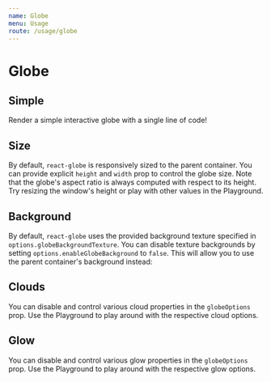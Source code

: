 ```yaml
---
name: Globe
menu: Usage
route: /usage/globe
---
```




# Globe

## Simple

Render a simple interactive globe with a single line of code!

<Playground>
  <ReactGlobe />
</Playground>

## Size

By default, `react-globe` is responsively sized to the parent container. You can provide explicit `height` and `width` prop to control the globe size.  Note that the globe's aspect ratio is always computed with respect to its height.  Try resizing the window's height or play with other values in the Playground.

<Playground>
  <ReactGlobe height='30vh' width={400} />
</Playground>

## Background

By default, `react-globe` uses the provided background texture specified in `options.globeBackgroundTexture`.  You can disable texture backgrounds by setting `options.enableGlobeBackground` to `false`.  This will allow you to use the parent container's background instead:

<Playground>
  <div
    style={{
      backgroundImage: 'linear-gradient(to right, red , yellow)',
    }}
  >
    <ReactGlobe
      options={{
        enableGlobeBackground: false,
      }}
    />
  </div>
</Playground>

## Clouds

You can disable and control various cloud properties in the `globeOptions` prop. Use the Playground to play around with the respective cloud options.

<Playground>
  <ReactGlobe
    options={{
      enableGlobeClouds: true,
      globeCloudsOpacity: 0.8,
    }}
  />
</Playground>

## Glow

You can disable and control various glow properties in the `globeOptions` prop.  Use the Playground to play around with the respective glow options.

<Playground>
  <ReactGlobe
    options={{
      enableGlobeGlow: true,
      globeGlowCoefficient: 0.1,
      globeGlowColor: 'gold',
      globeGlowPower: 4,
      globeGlowRadiusScale: 0.5,
    }}
  />
</Playground>
